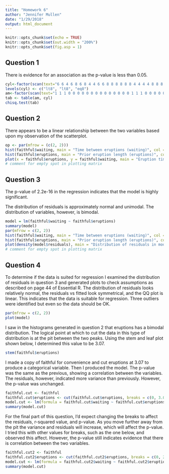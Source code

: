 ```yaml
---
title: "Homework 6"
author: "Jennifer Mullen"
date: "1/29/2018"
output: html_document
---
```


```r
knitr::opts_chunk$set(echo = TRUE)
knitr::opts_chunk$set(out.width = "200%")
knitr::opts_chunk$set(fig.asp = 1)
```

## Question 1

There is evidence for an association as the p-value is less than 0.05.

```r
cyl<-factor(scan(text="6 6 4 6 8 6 8 4 4 6 6 8 8 8 8 8 8 4 4 4 4 8 8 8 8 4 4 4 8 6 8 4"))
levels(cyl) <- c("lt8", "lt8", "eq8")
am<-factor(scan(text="1 1 1 0 0 0 0 0 0 0 0 0 0 0 0 0 0 1 1 1 0 0 0 0 0 1 1 1 1 1 1 1"))
tab <- table(am, cyl)
chisq.test(tab)
```

## Question 2

There appears to be a linear relationship between the two variables based upon my observation of the scatterplot. 

```r
op <- par(mfrow = (c(2, 2)))
hist(faithful$waiting, main = "Time between eruptions (waiting)", col = "peachpuff", xlab = "Time (min)")
hist(faithful$eruptions, main = "Prior eruption length (eruptions)", col = "lightsteelblue3", xlab = "Time (min)")
plot(x = faithful$eruptions, y = faithful$waiting, main = "Eruption time vs time between eruptions", xlab = "Eruption time (min)", ylab = "Time between eruptions (min)", col = 562)
# comment for empty spot in plotting matrix
```

## Question 3

The p-value of 2.2e-16 in the regression indicates that the model is highly significant.

The distribution of residuals is approximately normal and unimodal. The distribution of variables, however, is bimodal.

```r
model = lm(faithful$waiting ~ faithful$eruptions)
summary(model)
par(mfrow = c(2, 2))
hist(faithful$waiting, main = "Time between eruptions (waiting)", col = "peachpuff", xlab = "Time (min)")
hist(faithful$eruptions, main = "Prior eruption length (eruptions)", col = "lightsteelblue3", xlab = "Time (min)")
plot(density(model$residuals), main = "Distribution of residuals in model")
# comment for empty spot in plotting matrix
```

## Question 4

To determine if the data is suited for regression I examined the distribution of residuals in question 3 and generated plots to check assumptions as described on page 44 of Essential R. The distribution of residuals looks relatively normal, the residuals vs fitted look symmetrical, and the QQ plot is linear. This indicates that the data is suitable for regression. Three outliers were identified but even so the data should be OK.

```r
par(mfrow = c(2, 2))
plot(model)
```


I saw in the histograms generated in question 2 that eruptions has a bimodal distribution. The logical point at which to cut the data in this type of distribution is at the pit between the two peaks. Using the stem and leaf plot shown below, I determined this value to be 3.07.

```r
stem(faithful$eruptions)
```

I made a copy of faithful for convenience and cut eruptions at 3.07 to produce a categorical variable. Then I produced the model. The p-value was the same as the previous, showing a correlation between the variables. The residuals, however, indicated more variance than previously. However, the p-value was unchanged.

```r
faithful.cut <- faithful
faithful.cut$eruptions <- cut(faithful.cut$eruptions, breaks = c(0, 3.07, max(faithful.cut$eruptions)), labels = c("short", "long"))
model.cut <- lm(formula = faithful.cut$waiting ~ faithful.cut$eruptions)
summary(model.cut)
```


For the final part of this question, I'd expect changing the breaks to affect the residuals, r-squared value, and p-value. As you move further away from the pit the variance and residuals will increase, which will affect the p-value. I tried this with other values for breaks, such as the one below, and observed this affect. However, the p-value still indicates evidence that there is correlation between the two variables.

```r
faithful.cut2 <- faithful
faithful.cut2$eruptions <- cut(faithful.cut2$eruptions, breaks = c(0, 2, max(faithful.cut2$eruptions)), labels = c("short", "long"))
model.cut <- lm(formula = faithful.cut2$waiting ~ faithful.cut2$eruptions)
summary(model.cut)
```


